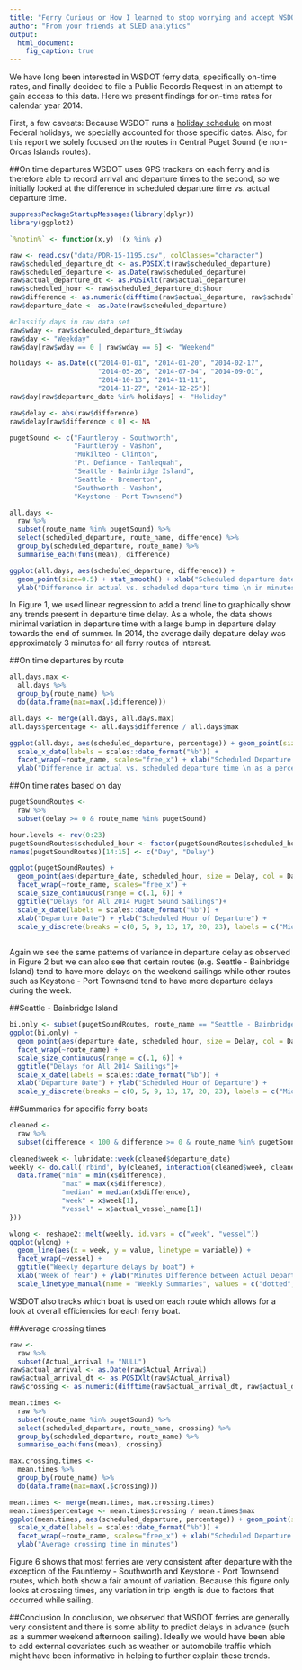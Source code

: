 ---
title: "Ferry Curious or How I learned to stop worrying and accept WSDOT"
author: "From your friends at SLED analytics"
output: 
  html_document:
    fig_caption: true
---

We have long been interested in WSDOT ferry data, specifically on-time rates, and finally decided to file a Public Records Request in an attempt to gain access to this data. Here we present findings for on-time rates for calendar year 2014.

First, a few caveats: Because WSDOT runs a [holiday schedule](http://www.wsdot.wa.gov/Ferries/infodesk/faq/general_info/) on most Federal holidays, we specially accounted for those specific dates. Also, for this report we solely focused on the routes in Central Puget Sound (ie non-Orcas Islands routes).

##On time departures
WSDOT uses GPS trackers on each ferry and is therefore able to record arrival and departure times to the second, so we initially looked at the difference in scheduled departure time vs. actual departure time.

```{r, echo=FALSE, fig.width=6, fig.cap="*Figure 1*: Each point represents the mean departure delay on that date for all ferry routes with a trend line overlaid."}
suppressPackageStartupMessages(library(dplyr))
library(ggplot2)

`%notin%` <- function(x,y) !(x %in% y)

raw <- read.csv("data/PDR-15-1195.csv", colClasses="character")
raw$scheduled_departure_dt <- as.POSIXlt(raw$scheduled_departure)
raw$scheduled_departure <- as.Date(raw$scheduled_departure)
raw$actual_departure_dt <- as.POSIXlt(raw$actual_departure)
raw$scheduled_hour <- raw$scheduled_departure_dt$hour
raw$difference <- as.numeric(difftime(raw$actual_departure, raw$scheduled_departure_dt, units = "min"))
raw$departure_date <- as.Date(raw$scheduled_departure)

#classify days in raw data set
raw$wday <- raw$scheduled_departure_dt$wday
raw$day <- "Weekday"
raw$day[raw$wday == 0 | raw$wday == 6] <- "Weekend"

holidays <- as.Date(c("2014-01-01", "2014-01-20", "2014-02-17",
                      "2014-05-26", "2014-07-04", "2014-09-01",
                      "2014-10-13", "2014-11-11",
                      "2014-11-27", "2014-12-25"))
raw$day[raw$departure_date %in% holidays] <- "Holiday"

raw$delay <- abs(raw$difference)
raw$delay[raw$difference < 0] <- NA

pugetSound <- c("Fauntleroy - Southworth",
                "Fauntleroy - Vashon",
                "Mukilteo - Clinton",
                "Pt. Defiance - Tahlequah",
                "Seattle - Bainbridge Island",
                "Seattle - Bremerton",
                "Southworth - Vashon",
                "Keystone - Port Townsend")

all.days <-
  raw %>%
  subset(route_name %in% pugetSound) %>%
  select(scheduled_departure, route_name, difference) %>%
  group_by(scheduled_departure, route_name) %>%
  summarise_each(funs(mean), difference)

ggplot(all.days, aes(scheduled_departure, difference)) +
  geom_point(size=0.5) + stat_smooth() + xlab("Scheduled departure date") +
  ylab("Difference in actual vs. scheduled departure time \n in minutes")
```

In Figure 1, we used linear regression to add a trend line to graphically show any trends present in departure time delay. As a whole, the data shows minimal variation in departure time with a large bump in departure delay towards the end of summer. In 2014, the average daily depature delay was approximately 3 minutes for all ferry routes of interest.

##On time departures by route
```{r, echo=FALSE, fig.cap="*Figure 2*: Difference in scheduled departure time vs. actual departure time as a percentage of maximum delay stratified by route."}

all.days.max <- 
  all.days %>%
  group_by(route_name) %>%
  do(data.frame(max=max(.$difference)))

all.days <- merge(all.days, all.days.max)
all.days$percentage <- all.days$difference / all.days$max

ggplot(all.days, aes(scheduled_departure, percentage)) + geom_point(size=0.3) + stat_smooth() +
  scale_x_date(labels = scales::date_format("%b")) +
  facet_wrap(~route_name, scales="free_x") + xlab("Scheduled Departure Date") +
  ylab("Difference in actual vs. scheduled departure time \n as a percentage of maximum delay")
```

##On time rates based on day
```{r, echo=FALSE, fig.width=8, fig.height=6, fig.cap="*Figure 3*: Difference in scheduled departure time vs. actual departure time by day"}

pugetSoundRoutes <- 
  raw %>%
  subset(delay >= 0 & route_name %in% pugetSound) 

hour.levels <- rev(0:23)
pugetSoundRoutes$scheduled_hour <- factor(pugetSoundRoutes$scheduled_hour, levels = 23:0, ordered=T)
names(pugetSoundRoutes)[14:15] <- c("Day", "Delay")

ggplot(pugetSoundRoutes) + 
  geom_point(aes(departure_date, scheduled_hour, size = Delay, col = Day)) +
  facet_wrap(~route_name, scales="free_x") + 
  scale_size_continuous(range = c(.1, 6)) + 
  ggtitle("Delays for All 2014 Puget Sound Sailings")+
  scale_x_date(labels = scales::date_format("%b")) +
  xlab("Departure Date") + ylab("Scheduled Hour of Departure") +
  scale_y_discrete(breaks = c(0, 5, 9, 13, 17, 20, 23), labels = c("Midnight", "5 am", "9 am", "1 pm", "5 pm", "8pm", "11pm"))
  
```

Again we see the same patterns of variance in departure delay as observed in Figure 2 but we can also see that certain routes (e.g. Seattle - Bainbridge Island) tend to have more delays on the weekend sailings while other routes such as Keystone - Port Townsend tend to have more departure delays during the week.

##Seattle - Bainbridge Island
```{r, echo=FALSE, fig.cap="*Figure 4*: Delay in departure for Seattle - Bainbridge Island route"}
bi.only <- subset(pugetSoundRoutes, route_name == "Seattle - Bainbridge Island")
ggplot(bi.only) + 
  geom_point(aes(departure_date, scheduled_hour, size = Delay, col = Day)) +
  facet_wrap(~route_name) + 
  scale_size_continuous(range = c(.1, 6)) + 
  ggtitle("Delays for All 2014 Sailings")+
  scale_x_date(labels = scales::date_format("%b")) +
  xlab("Departure Date") + ylab("Scheduled Hour of Departure") +
  scale_y_discrete(breaks = c(0, 5, 9, 13, 17, 20, 23), labels = c("Midnight", "5 am", "9 am", "1 pm", "5 pm", "8pm", "11pm"))
```

##Summaries for specific ferry boats
```{r, echo=FALSE, fig.width=8, fig.height=6, fig.cap="*Figure 5*: Weekly min, max, and departure delays by ferry boat"}

cleaned <- 
  raw %>% 
  subset(difference < 100 & difference >= 0 & route_name %in% pugetSound)
                 
cleaned$week <- lubridate::week(cleaned$departure_date)
weekly <- do.call('rbind', by(cleaned, interaction(cleaned$week, cleaned$actual_vessel_name), function(x) {
  data.frame("min" = min(x$difference), 
             "max" = max(x$difference), 
             "median" = median(x$difference),
             "week" = x$week[1],
             "vessel" = x$actual_vessel_name[1])
}))

wlong <- reshape2::melt(weekly, id.vars = c("week", "vessel"))
ggplot(wlong) + 
  geom_line(aes(x = week, y = value, linetype = variable)) + 
  facet_wrap(~vessel) + 
  ggtitle("Weekly departure delays by boat") +
  xlab("Week of Year") + ylab("Minutes Difference between Actual Departure and Scheduled Departure") + 
  scale_linetype_manual(name = "Weekly Summaries", values = c("dotted", "dashed", "solid"))
```

WSDOT also tracks which boat is used on each route which allows for a look at overall  efficiencies for each ferry boat.

##Average crossing times
```{r, echo=FALSE, fig.cap="*Figure 6*: Average crossing time by route"}
raw <- 
  raw %>%
  subset(Actual_Arrival != "NULL")
raw$actual_arrival <- as.Date(raw$Actual_Arrival)
raw$actual_arrival_dt <- as.POSIXlt(raw$Actual_Arrival)
raw$crossing <- as.numeric(difftime(raw$actual_arrival_dt, raw$actual_departure_dt, units = "min"))

mean.times <-
  raw %>%
  subset(route_name %in% pugetSound) %>%
  select(scheduled_departure, route_name, crossing) %>%
  group_by(scheduled_departure, route_name) %>%
  summarise_each(funs(mean), crossing)

max.crossing.times <- 
  mean.times %>%
  group_by(route_name) %>%
  do(data.frame(max=max(.$crossing)))

mean.times <- merge(mean.times, max.crossing.times)
mean.times$percentage <- mean.times$crossing / mean.times$max
ggplot(mean.times, aes(scheduled_departure, percentage)) + geom_point(size=0.3) + stat_smooth() +
  scale_x_date(labels = scales::date_format("%b")) +
  facet_wrap(~route_name, scales="free_x") + xlab("Scheduled Departure Date") +
  ylab("Average crossing time in minutes")
```

Figure 6 shows that most ferries are very consistent after departure with the exception of the Fauntleroy - Southworth and Keystone - Port Townsend routes, which both show a fair amount of variation. Because this figure only looks at crossing times, any variation in trip length is due to factors that occurred while sailing.

##Conclusion
In conclusion, we observed that WSDOT ferries are generally very consistent and there is some ability to predict delays in advance (such as a summer weekend afternoon sailing). Ideally we would have been able to add external covariates such as weather or automobile traffic which might have been informative in helping to further explain these trends.